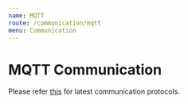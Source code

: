 ```yaml
---
name: MQTT
route: /communication/mqtt
menu: Communication
---
```


# MQTT Communication

Please refer [this](https://docs.google.com/document/d/e/2PACX-1vTm_0MmPGw8-B8v63e-Jc8sfDNO9txeNVYmvAswR7ti8Glnw_4Wqmm6OpOiHOp8b9D15OUumNXIjC5y/pub) for latest communication protocols.
